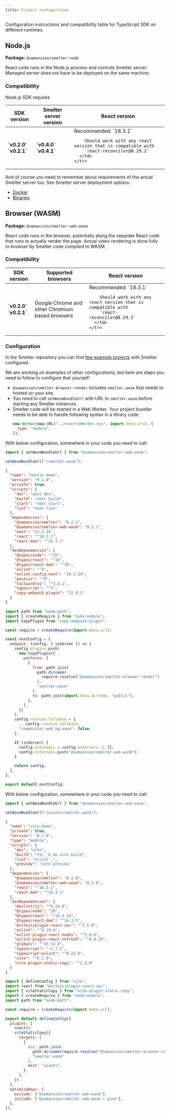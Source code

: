 ```yaml
---
title: Project configuration
---
```



Configuration instructions and compatibility table for TypeScript SDK
on different runtimes.

## Node.js

**Package:** `@swmansion/smelter-node`

React code runs in the Node.js process and controls Smelter server.
Managed server does not have to be deployed on the same machine.

### Compatibility

Node.js SDK requires

<table>
  <thead>
    <tr>
      <th>SDK version</th>
      <th>Smelter server version</th>
      <th>React version</th>
    </tr>
  </thead>
  <tbody>
    <tr>
      <td>
        <strong>`v0.2.0`</strong><br/>
        <strong>`v0.2.1`</strong>
      </td>
      <td>
        <strong>`v0.4.0`</strong><br/>
        <strong>`v0.4.1`</strong>
      </td>
      <td>
        Recommended: `18.3.1`

        Should work with any react version that is compatible with
        `react-reconciler@0.29.2`
      </td>
    </tr>

  </tbody>
</table>

And of course you need to remember about requirements of the actual Smelter server too. See
Smelter server deployment options:

- [Docker](/deployment/variants/docker/)
- [Binaries](/deployment/variants/binaries/)

## Browser (WASM)

**Package:** `@swmansion/smelter-web-wasm`

React code runs in the browser, potentially along the separate React
code that runs to actually render the page. Actual video rendering
is done fully in-browser by Smelter code compiled to WASM.

### Compatibility

<table>
  <thead>
    <tr>
      <th>SDK version</th>
      <th>Supported browsers</th>
      <th>React version</th>
    </tr>
  </thead>
  <tbody>
    <tr>
      <td>
        <strong>`v0.2.0`</strong><br/>
        <strong>`v0.2.1`</strong>
      </td>
      <td>
        Google Chrome and other Chromium based browsers
      </td>
      <td>
        Recommended: `18.3.1`

        Should work with any react version that is compatible with
        `react-reconciler@0.29.2`
      </td>
    </tr>

  </tbody>
</table>

### Configuration

In the Smelter repository you can find [few example projects](https://github.com/software-mansion/smelter/tree/master/demos) with Smelter configured.

We are working on examples of other configurations, but here are steps you need to follow
to configure that yourself:

- `@swmansion/smelter-browser-render` includes `smelter.wasm` that needs to hosted on your site.
- You need to call `setWasmBundleUrl` with URL to `smelter.wasm` before starting any Smelter instances.
- Smelter code will be started in a Web Worker. Your project bundler needs to be able to handle following
  syntax in a library code.
  ```js
  new Worker(new URL("../esm/runWorker.mjs", import.meta.url), {
    type: "module",
  });
  ```

<CollapsibleDetails summaryTitle='Configuring Next.js project'>

With below configuration, somewhere in your code you need to call:

```ts
import { setWasmBundleUrl } from "@swmansion/smelter-web-wasm";

setWasmBundleUrl("/smelter.wasm");
```

```json title="package.json" ins={12-13, 15-16, 27} collapse={2-10, 19-25}
{
  "name": "nextjs-demo",
  "version": "0.1.0",
  "private": true,
  "scripts": {
    "dev": "next dev",
    "build": "next build",
    "start": "next start",
    "lint": "next lint"
  },
  "dependencies": {
    "@swmansion/smelter": "0.2.1",
    "@swmansion/smelter-web-wasm": "0.2.1",
    "next": "14.2.24",
    "react": "^18.3.1",
    "react-dom": "^18.3.1"
  },
  "devDependencies": {
    "@types/node": "^20",
    "@types/react": "^18",
    "@types/react-dom": "^18",
    "eslint": "^8",
    "eslint-config-next": "14.2.24",
    "postcss": "^8",
    "tailwindcss": "^3.4.1",
    "typescript": "^5",
    "copy-webpack-plugin": "12.0.2"
  }
}
```

```js title="next.config.mjs"
import path from "node:path";
import { createRequire } from "node:module";
import CopyPlugin from "copy-webpack-plugin";

const require = createRequire(import.meta.url);

const nextConfig = {
  webpack: (config, { isServer }) => {
    config.plugins.push(
      new CopyPlugin({
        patterns: [
          {
            from: path.join(
              path.dirname(
                require.resolve("@swmansion/smelter-browser-render")
              ),
              "smelter.wasm"
            ),
            to: path.join(import.meta.dirname, "public"),
          },
        ],
      })
    );
    config.resolve.fallback = {
      ...config.resolve.fallback,
      "compositor_web_bg.wasm": false,
    };

    if (isServer) {
      config.externals = config.externals || [];
      config.externals.push("@swmansion/smelter-web-wasm");
    }

    return config;
  },
};

export default nextConfig;
```

</CollapsibleDetails>

<CollapsibleDetails summaryTitle='Configuring Vite projects'>

With below configuration, somewhere in your code you need to call:

```ts
import { setWasmBundleUrl } from "@swmansion/smelter-web-wasm";

setWasmBundleUrl("/assets/smelter.wasm");
```

```json title="package.json" ins={13-16, 31} collapse={2-11, 19-29}
{
  "name": "vite-demo",
  "private": true,
  "version": "0.1.0",
  "type": "module",
  "scripts": {
    "dev": "vite",
    "build": "tsc -b && vite build",
    "lint": "eslint .",
    "preview": "vite preview"
  },
  "dependencies": {
    "@swmansion/smelter": "0.2.0",
    "@swmansion/smelter-web-wasm": "0.2.0",
    "react": "^18.3.1",
    "react-dom": "^18.3.1"
  },
  "devDependencies": {
    "@eslint/js": "^9.19.0",
    "@types/node": "20",
    "@types/react": "^18.3.18",
    "@types/react-dom": "^18.3.5",
    "@vitejs/plugin-react-swc": "^3.5.0",
    "eslint": "^9.19.0",
    "eslint-plugin-react-hooks": "^5.0.0",
    "eslint-plugin-react-refresh": "^0.4.18",
    "globals": "^15.14.0",
    "typescript": "~5.7.2",
    "typescript-eslint": "^8.22.0",
    "vite": "^6.1.0",
    "vite-plugin-static-copy": "^2.2.0"
  }
}
```

```js title="vite.config.ts"
import { defineConfig } from "vite";
import react from "@vitejs/plugin-react-swc";
import { viteStaticCopy } from "vite-plugin-static-copy";
import { createRequire } from "node:module";
import path from "node:path";

const require = createRequire(import.meta.url);

export default defineConfig({
  plugins: [
    react(),
    viteStaticCopy({
      targets: [
        {
          src: path.join(
            path.dirname(require.resolve("@swmansion/smelter-browser-render")),
            "smelter.wasm"
          ),
          dest: "assets",
        },
      ],
    }),
  ],
  optimizeDeps: {
    exclude: ["@swmansion/smelter-web-wasm"],
    include: ["@swmansion/smelter-web-wasm > pino"],
  },
});
```

</CollapsibleDetails>
